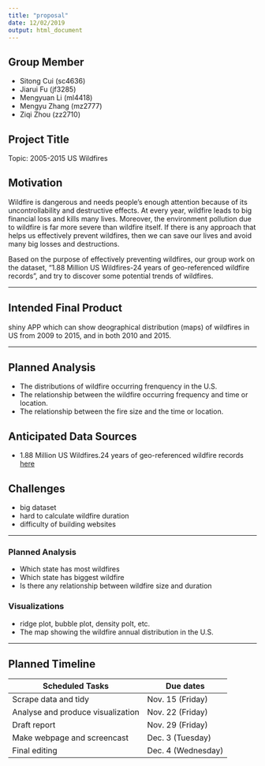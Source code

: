 ```yaml
---
title: "proposal"
date: 12/02/2019
output: html_document
---
```


## Group Member

  * Sitong Cui (sc4636)
  * Jiarui Fu (jf3285) 
  * Mengyuan Li (ml4418)
  * Mengyu Zhang (mz2777)
  * Ziqi Zhou (zz2710)


## Project Title

Topic: 2005-2015 US Wildfires 

## Motivation

Wildfire is dangerous and needs people’s enough attention because of its uncontrollability and destructive effects. At every year, wildfire leads to big financial loss and kills many lives. Moreover, the environment pollution due to wildfire is far more severe than wildfire itself. If there is any approach that helps us effectively prevent wildfires, then we can save our lives and avoid many big losses and destructions. 

Based on the purpose of effectively preventing wildfires, our group work on the dataset, “1.88 Million US Wildfires-24 years of geo-referenced wildfire records”, and try to discover some potential trends of wildfires. 


***



## Intended Final Product

shiny APP which can show deographical distribution (maps) of wildfires in US from 2009 to 2015, and in both 2010 and 2015. 


***



## Planned Analysis

* The distributions of wildfire occurring frenquency in the U.S.
* The relationship between the wildfire occurring frequency and time or location.
* The relationship between the fire size and the time or location.



## Anticipated Data Sources

* 1.88 Million US Wildfires.24 years of geo-referenced wildfire records [here](https://www.kaggle.com/rtatman/188-million-us-wildfires)


## Challenges
* big dataset
* hard to calculate wildfire duration
* difficulty of building websites

***


### Planned Analysis
* Which state has most wildfires
* Which state has biggest wildfire
* Is there any relationship between wildfire size and duration

### Visualizations
* ridge plot, bubble plot, density polt, etc.  
* The map showing the wildfire annual distribution in the U.S.

***

## Planned Timeline

| Scheduled Tasks                   | Due dates                 |
| --------------------------------- | ------------------------- |
| Scrape data and tidy              | Nov. 15 (Friday)          |
| Analyse and produce visualization | Nov. 22 (Friday)          |
| Draft report                      | Nov. 29 (Friday)          |
| Make webpage and screencast       | Dec. 3  (Tuesday)         |
| Final editing                     | Dec. 4  (Wednesday)       |









